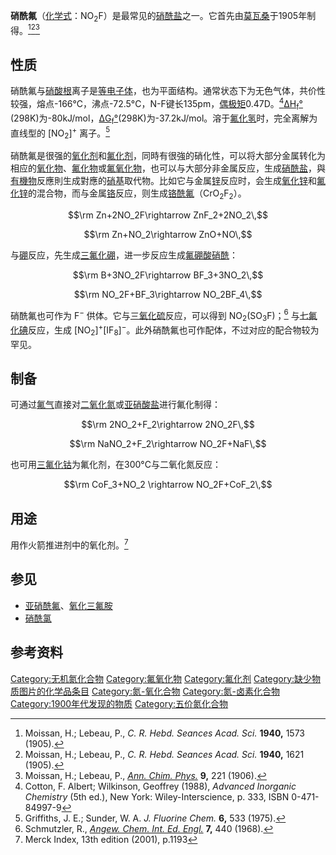 {{Chembox
|   Name = 硝酰氟
|   ImageFileL1 = Nitryl-fluoride-2D-dimensions.png
<!-- | ImageSizeL1 = 140px -->
|   ImageNameL1 = 硝酰氟 结构式
|   ImageFileR1 = Nitryl-fluoride-3D-vdW.png
<!-- | ImageSizeR1 = 140px  -->
|   ImageNameR1 = 硝酰氟 空间填充模型
|   OtherNames = 
| Section1 = {{Chembox Identifiers
| CASNo = 10022-50-1
| CASNo_Ref = {{cascite|correct|??}}
|  UNII_Ref  = {{fdacite|changed|FDA}}|  UNII  =  DAT2I9R64A
|  EINECS  =  233-021-0
|  PubChem  =  66203
|  ChemSpiderID_Ref  = {{chemspidercite|changed|chemspider}}|  ChemSpiderID  =  59588
|  SMILES  =  [N+](=O)([O-])F
|  InChI  =  1/FNO2/c1-2(3)4
|  InChIKey  =  JVJQPDTXIALXOG-UHFFFAOYAU
|  StdInChI_Ref  = {{stdinchicite|changed|chemspider}}|  StdInChI  =  1S/FNO2/c1-2(3)4
|  StdInChIKey_Ref  = {{stdinchicite|changed|chemspider}}|  StdInChIKey  =  JVJQPDTXIALXOG-UHFFFAOYSA-N
}}
| Section2 = {{Chembox Properties
|   Formula = NO<sub>2</sub>F
|   MolarMass = 65.0039 
|   Density = 
|   Solvent = other solvents
|   SolubleOther = 
|   MeltingPt = -166 °C
|   BoilingPt = -72 °C}}
}}
'''硝酰氟'''（[[化学式|化学式]]：NO<sub>2</sub>F）是最常见的[[硝酰盐|硝酰盐]]之一。它首先由[[亨利·莫瓦桑|莫瓦桑]]于1905年制得。<ref>Moissan, H.; Lebeau, P., ''C. R. Hebd. Seances Acad. Sci.'' '''1940,''' 1573 (1905).</ref><ref>Moissan, H.; Lebeau, P., ''C. R. Hebd. Seances Acad. Sci.'' '''1940,''' 1621 (1905).</ref><ref>Moissan, H.; Lebeau, P., ''[[Ann._Chim._Phys.|Ann. Chim. Phys.]]'' '''9,''' 221 (1906).</ref>

==性质==
硝酰氟与[[硝酸根|硝酸根]]离子是[[等电子体|等电子体]]，也为平面结构。通常状态下为无色气体，共价性较强，熔点-166°C，沸点-72.5°C，N-F键长135pm，[[偶极矩|偶极矩]]0.47D。<ref>Cotton, F. Albert; Wilkinson, Geoffrey (1988), ''Advanced Inorganic Chemistry'' (5th ed.), New York: Wiley-Interscience, p. 333, ISBN 0-471-84997-9 </ref>[[标准生成焓|ΔH<sub>f</sub>°]](298K)为-80kJ/mol，[[生成吉布斯自由能|ΔG<sub>f</sub>°]](298K)为-37.2kJ/mol。溶于[[氟化氢|氟化氢]]时，完全离解为直线型的 [NO<sub>2</sub>]<sup>+</sup> 离子。<ref>Griffiths, J. E.; Sunder, W. A. ''J. Fluorine Chem.'' '''6,''' 533 (1975).</ref>

硝酰氟是很强的[[氧化剂|氧化剂]]和[[氟化剂|氟化剂]]，同時有很強的硝化性，可以将大部分金属转化为相应的[[氧化物|氧化物]]、[[氟化物|氟化物]]或[[卤氧化物|氟氧化物]]，也可以与大部分非金属反应，生成[[硝酰盐|硝酰盐]]，與[[有機物|有機物]]反應則生成對應的[[硝基|硝基]]取代物。比如它与金属[[锌|锌]]反应时，会生成[[氧化锌|氧化锌]]和[[氟化锌|氟化锌]]的混合物，而与金属[[铬|铬]]反应，则生成[[铬酰氟|铬酰氟]]（CrO<sub>2</sub>F<sub>2</sub>）。
:<math>\rm Zn+2NO_2F\rightarrow ZnF_2+2NO_2\,</math>
:<math>\rm Zn+NO_2\rightarrow ZnO+NO\,</math>

与[[硼|硼]]反应，先生成[[三氟化硼|三氟化硼]]，进一步反应生成[[氟硼酸硝酰|氟硼酸硝酰]]：
:<math>\rm B+3NO_2F\rightarrow BF_3+3NO_2\,</math>
:<math>\rm NO_2F+BF_3\rightarrow NO_2BF_4\,</math>

硝酰氟也可作为 F<sup>−</sup> 供体。它与[[三氧化硫|三氧化硫]]反应，可以得到 NO<sub>2</sub>(SO<sub>3</sub>F)；<ref>Schmutzler, R., ''[[Angew._Chem._Int._Ed._Engl.|Angew. Chem. Int. Ed. Engl.]]'' '''7,''' 440 (1968).</ref> 与[[七氟化碘|七氟化碘]]反应，生成 [NO<sub>2</sub>]<sup>+</sup>[IF<sub>8</sub>]<sup>−</sup>。此外硝酰氟也可作配体，不过对应的配合物较为罕见。

==制备==
可通过[[氟气|氟气]]直接对[[二氧化氮|二氧化氮]]或[[亚硝酸盐|亚硝酸盐]]进行氟化制得：
:<math>\rm 2NO_2+F_2\rightarrow 2NO_2F\,</math>
:<math>\rm NaNO_2+F_2\rightarrow NO_2F+NaF\,</math>

也可用[[三氟化钴|三氟化钴]]为氟化剂，在300°C与二氧化氮反应：
:<math>\rm CoF_3+NO_2 \rightarrow NO_2F+CoF_2\,</math>

==用途==
用作火箭推进剂中的氧化剂。<ref>Merck Index, 13th edition (2001), p.1193</ref>

==参见==
* [[亚硝酰氟|亚硝酰氟]]、[[氧化三氟胺|氧化三氟胺]]
* [[硝酰氯|硝酰氯]]

==参考资料==
{{reflist}}

[[Category:无机氮化合物|Category:无机氮化合物]]
[[Category:氟氧化物|Category:氟氧化物]]
[[Category:氟化剂|Category:氟化剂]]
[[Category:缺少物质图片的化学品条目|Category:缺少物质图片的化学品条目]]
[[Category:氮-氧化合物|Category:氮-氧化合物]]
[[Category:氮-卤素化合物|Category:氮-卤素化合物]]
[[Category:1900年代发现的物质|Category:1900年代发现的物质]]
[[Category:五价氮化合物|Category:五价氮化合物]]